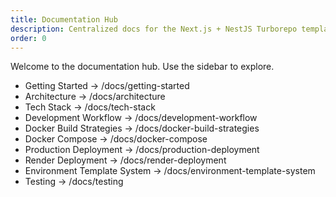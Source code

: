 ```yaml
---
title: Documentation Hub
description: Centralized docs for the Next.js + NestJS Turborepo template, powered by Fumadocs.
order: 0
---
```


Welcome to the documentation hub. Use the sidebar to explore.

- Getting Started → /docs/getting-started
- Architecture → /docs/architecture
- Tech Stack → /docs/tech-stack
- Development Workflow → /docs/development-workflow
- Docker Build Strategies → /docs/docker-build-strategies
- Docker Compose → /docs/docker-compose
- Production Deployment → /docs/production-deployment
- Render Deployment → /docs/render-deployment
- Environment Template System → /docs/environment-template-system
- Testing → /docs/testing
